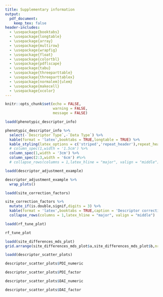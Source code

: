 ```yaml
---
title: Supplementary information
output: 
  pdf_document:
    keep_tex: false
header-includes:
  - \usepackage{booktabs}
  - \usepackage{longtable}
  - \usepackage{array}
  - \usepackage{multirow}
  - \usepackage{wrapfig}
  - \usepackage{float}
  - \usepackage{colortbl}
  - \usepackage{pdflscape}
  - \usepackage{tabu}
  - \usepackage{threeparttable}
  - \usepackage{threeparttablex}
  - \usepackage[normalem]{ulem}
  - \usepackage{makecell}
  - \usepackage{xcolor}
---
```


```r
knitr::opts_chunk$set(echo = FALSE,
                      warning = FALSE,
                      message = FALSE)
```

```r
loadd(phenotypic_descriptor_info)

phenotypic_descriptor_info %>%
  select(-`Descriptor Type`,-`Data Type`) %>%
  kable(format = 'latex',booktabs = TRUE,longtable = TRUE) %>%
  kable_styling(latex_options = c('striped','repeat_header'),repeat_header_continued = TRUE) %>%
  # column_spec(1,width = '1.5cm') %>%
  column_spec(1,width = '3cm') %>%
  column_spec(2:3,width = '6cm') #%>%
  # collapse_rows(columns = 1,latex_hline = "major", valign = "middle")
```

```r
loadd(descriptor_adjustment_example)

descriptor_adjustment_example %>%
  wrap_plots()
```

```r
loadd(site_correction_factors)

site_correction_factors %>%
  mutate_if(is.double,signif,digits = 3) %>%
  kable(format = 'latex',booktabs = TRUE,caption = 'Descriptor correction factors at each site') %>%
  collapse_rows(columns = 1,latex_hline = "major", valign = "middle")
```

```r
loadd(rf_tune_plot)

rf_tune_plot
```

```r
loadd(site_differences_mds_plot)
grid.arrange(site_differences_mds_plot$a,site_differences_mds_plot$b,nrow = 1)
```

```r
loadd(descriptor_scatter_plots)

descriptor_scatter_plots$PDI_numeric
```

```r
descriptor_scatter_plots$PDI_factor
```

```r
descriptor_scatter_plots$DAI_numeric
```

```r
descriptor_scatter_plots$DAI_factor
```
